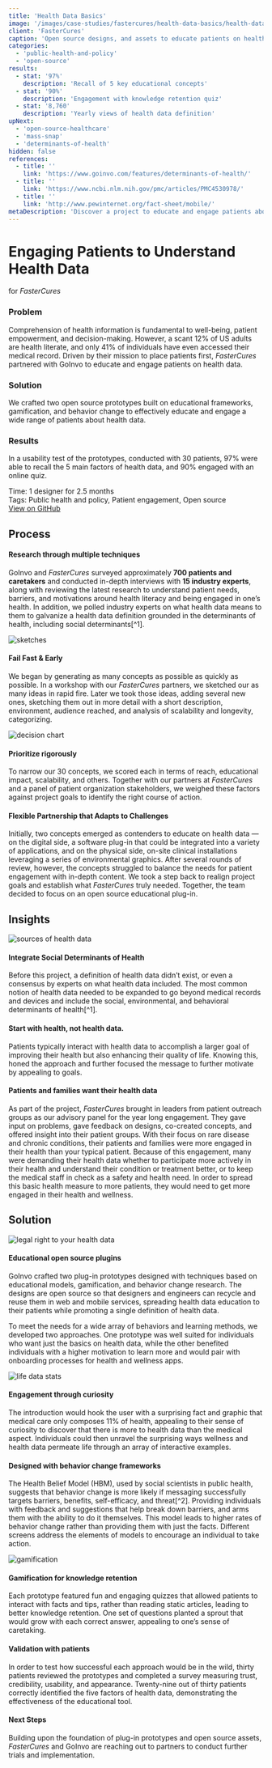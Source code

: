 ```yaml
---
title: 'Health Data Basics'
image: '/images/case-studies/fastercures/health-data-basics/health-data-basics-hero.jpg'
client: 'FasterCures'
caption: 'Open source designs, and assets to educate patients on health data.'
categories:
  - 'public-health-and-policy'
  - 'open-source'
results:
  - stat: '97%'
    description: 'Recall of 5 key educational concepts'
  - stat: '90%'
    description: 'Engagement with knowledge retention quiz'
  - stat: '8,760'
    description: 'Yearly views of health data definition'
upNext:
  - 'open-source-healthcare'
  - 'mass-snap'
  - 'determinants-of-health'
hidden: false
references:
  - title: ''
    link: 'https://www.goinvo.com/features/determinants-of-health/'
  - title: ''
    link: 'https://www.ncbi.nlm.nih.gov/pmc/articles/PMC4530978/'
  - title: ''
    link: 'http://www.pewinternet.org/fact-sheet/mobile/'
metaDescription: 'Discover a project to educate and engage patients about health data through, posters, icons, and app designs in partnership with FasterCures.'
---
```



# Engaging Patients to Understand Health Data

for _FasterCures_

### Problem

Comprehension of health information is fundamental to well-being, patient empowerment, and decision-making. However, a scant 12% of US adults are health literate, and only 41% of individuals have even accessed their medical record. Driven by their mission to place patients first, _FasterCures_ partnered with GoInvo to educate and engage patients on health data.

### Solution

We crafted two open source prototypes built on educational frameworks, gamification, and behavior change to effectively educate and engage a wide range of patients about health data.

### Results

In a usability test of the prototypes, conducted with 30 patients, 97% were able to recall the 5 main factors of health data, and 90% engaged with an online quiz.

<span class="text--uppercase text--gray text--bold text--spacing text--md">
  Time:
</span> 1 designer for 2.5 months
<br />
<span class="text--uppercase text--gray text--bold text--spacing text--md">
  Tags:
</span> Public health and policy, Patient engagement, Open source
<br />
<a
  href="https://github.com/goinvo/HealthDataBasics"
  class="button button--secondary button--lg margin-top--double margin-bottom--half"
>
  View on GitHub
</a>
<Divider />

## Process

#### Research through multiple techniques

GoInvo and _FasterCures_ surveyed approximately **700 patients and caretakers** and conducted in-depth interviews with **15 industry experts**, along with reviewing the latest research to understand patient needs, barriers, and motivations around health literacy and being engaged in one’s health. In addition, we polled industry experts on what health data means to them to galvanize a health data definition grounded in the determinants of health, including social determinants[^1].

![sketches](/images/case-studies/fastercures/health-data-basics/health-data-basics-sketches.jpg)

#### Fail Fast & Early

We began by generating as many concepts as possible as quickly as possible. In a workshop with our _FasterCures_ partners, we sketched our as many ideas in rapid fire. Later we took those ideas, adding several new ones, sketching them out in more detail with a short description, environment, audience reached, and analysis of scalability and longevity, categorizing.

![decision chart](/images/case-studies/fastercures/health-data-basics/health-data-basics-decision-chart.jpg)

#### Prioritize rigorously

To narrow our 30 concepts, we scored each in terms of reach, educational impact, scalability, and others. Together with our partners at _FasterCures_ and a panel of patient organization stakeholders, we weighed these factors against project goals to identify the right course of action.

#### Flexible Partnership that Adapts to Challenges

Initially, two concepts emerged as contenders to educate on health data &mdash;on the digital side, a software plug-in that could be integrated into a variety of applications, and on the physical side, on-site clinical installations leveraging a series of environmental graphics. After several rounds of review, however, the concepts struggled to balance the needs for patient engagement with in-depth content. We took a step back to realign project goals and establish what _FasterCures_ truly needed. Together, the team decided to focus on an open source educational plug-in.

<Divider />

## Insights

![sources of health data](/images/case-studies/fastercures/health-data-basics/health-data-basics-datasources2.jpg)

#### Integrate Social Determinants of Health

Before this project, a definition of health data didn’t exist, or even a consensus by experts on what health data included. The most common notion of health data needed to be expanded to go beyond medical records and devices and include the social, environmental, and behavioral determinants of health[^1].

#### Start with health, not health data.

Patients typically interact with health data to accomplish a larger goal of improving their health but also enhancing their quality of life. Knowing this, honed the approach and further focused the message to further motivate by appealing to goals.

#### Patients and families want their health data

As part of the project, _FasterCures_ brought in leaders from patient outreach groups as our advisory panel for the year long engagement. They gave input on problems, gave feedback on designs, co-created concepts, and offered insight into their patient groups. With their focus on rare disease and chronic conditions, their patients and families were more engaged in their health than your typical patient. Because of this engagement, many were demanding their health data whether to participate more actively in their health and understand their condition or treatment better, or to keep the medical staff in check as a safety and health need. In order to spread this basic health measure to more patients, they would need to get more engaged in their health and wellness.

## Solution

![legal right to your health data](/images/case-studies/fastercures/health-data-basics/health-data-basics-solution.jpg)

#### Educational open source plugins

GoInvo crafted two plug-in prototypes designed with techniques based on educational models, gamification, and behavior change research. The designs are open source so that designers and engineers can recycle and reuse them in web and mobile services, spreading health data education to their patients while promoting a single definition of health data.

To meet the needs for a wide array of behaviors and learning methods, we developed two approaches. One prototype was well suited for individuals who want just the basics on health data, while the other benefited individuals with a higher motivation to learn more and would pair with onboarding processes for health and wellness apps.

![life data stats](/images/case-studies/fastercures/health-data-basics/health-data-basics-narrative.jpg)

#### Engagement through curiosity

The introduction would hook the user with a surprising fact and graphic that medical care only composes 11% of health, appealing to their sense of curiosity to discover that there is more to health data than the medical aspect. Individuals could then unravel the surprising ways wellness and health data permeate life through an array of interactive examples.

#### Designed with behavior change frameworks

The Health Belief Model (HBM), used by social scientists in public health, suggests that behavior change is more likely if messaging successfully targets barriers, benefits, self-efficacy, and threat[^2]. Providing individuals with feedback and suggestions that help break down barriers, and arms them with the ability to do it themselves. This model leads to higher rates of behavior change rather than providing them with just the facts. Different screens address the elements of models to encourage an individual to take action.

![gamification](/images/case-studies/fastercures/health-data-basics/health-data-basics-gamification.jpg)

#### Gamification for knowledge retention

Each prototype featured fun and engaging quizzes that allowed patients to interact with facts and tips, rather than reading static articles, leading to better knowledge retention. One set of questions planted a sprout that would grow with each correct answer, appealing to one’s sense of caretaking.

#### Validation with patients

In order to test how successful each approach would be in the wild, thirty patients reviewed the prototypes and completed a survey measuring trust, credibility, usability, and appearance. Twenty-nine out of thirty patients correctly identified the five factors of health data, demonstrating the effectiveness of the educational tool.

#### Next Steps

Building upon the foundation of plug-in prototypes and open source assets, _FasterCures_ and GoInvo are reaching out to partners to conduct further trials and implementation.
